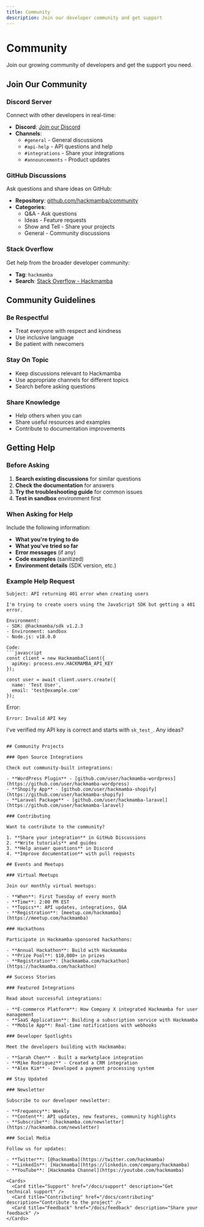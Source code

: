 ```yaml
---
title: Community
description: Join our developer community and get support
---
```


# Community

Join our growing community of developers and get the support you need.

## Join Our Community

### Discord Server

Connect with other developers in real-time:

- **Discord**: [Join our Discord](https://discord.gg/hackmamba)
- **Channels**:
  - `#general` - General discussions
  - `#api-help` - API questions and help
  - `#integrations` - Share your integrations
  - `#announcements` - Product updates

### GitHub Discussions

Ask questions and share ideas on GitHub:

- **Repository**: [github.com/hackmamba/community](https://github.com/hackmamba/community)
- **Categories**:
  - Q&A - Ask questions
  - Ideas - Feature requests
  - Show and Tell - Share your projects
  - General - Community discussions

### Stack Overflow

Get help from the broader developer community:

- **Tag**: `hackmamba`
- **Search**: [Stack Overflow - Hackmamba](https://stackoverflow.com/questions/tagged/hackmamba)

## Community Guidelines

### Be Respectful

- Treat everyone with respect and kindness
- Use inclusive language
- Be patient with newcomers

### Stay On Topic

- Keep discussions relevant to Hackmamba
- Use appropriate channels for different topics
- Search before asking questions

### Share Knowledge

- Help others when you can
- Share useful resources and examples
- Contribute to documentation improvements

## Getting Help

### Before Asking

1. **Search existing discussions** for similar questions
2. **Check the documentation** for answers
3. **Try the troubleshooting guide** for common issues
4. **Test in sandbox** environment first

### When Asking for Help

Include the following information:

- **What you're trying to do**
- **What you've tried so far**
- **Error messages** (if any)
- **Code examples** (sanitized)
- **Environment details** (SDK version, etc.)

### Example Help Request

````
Subject: API returning 401 error when creating users

I'm trying to create users using the JavaScript SDK but getting a 401 error.

Environment:
- SDK: @hackmamba/sdk v1.2.3
- Environment: sandbox
- Node.js: v18.0.0

Code:
```javascript
const client = new HackmambaClient({
  apiKey: process.env.HACKMAMBA_API_KEY
});

const user = await client.users.create({
  name: 'Test User',
  email: 'test@example.com'
});
````

Error:

```
Error: Invalid API key
```

I've verified my API key is correct and starts with `sk_test_`. Any ideas?

```

## Community Projects

### Open Source Integrations

Check out community-built integrations:

- **WordPress Plugin** - [github.com/user/hackmamba-wordpress](https://github.com/user/hackmamba-wordpress)
- **Shopify App** - [github.com/user/hackmamba-shopify](https://github.com/user/hackmamba-shopify)
- **Laravel Package** - [github.com/user/hackmamba-laravel](https://github.com/user/hackmamba-laravel)

### Contributing

Want to contribute to the community?

1. **Share your integration** in GitHub Discussions
2. **Write tutorials** and guides
3. **Help answer questions** in Discord
4. **Improve documentation** with pull requests

## Events and Meetups

### Virtual Meetups

Join our monthly virtual meetups:

- **When**: First Tuesday of every month
- **Time**: 2:00 PM EST
- **Topics**: API updates, integrations, Q&A
- **Registration**: [meetup.com/hackmamba](https://meetup.com/hackmamba)

### Hackathons

Participate in Hackmamba-sponsored hackathons:

- **Annual Hackathon**: Build with Hackmamba
- **Prize Pool**: $10,000+ in prizes
- **Registration**: [hackmamba.com/hackathon](https://hackmamba.com/hackathon)

## Success Stories

### Featured Integrations

Read about successful integrations:

- **E-commerce Platform**: How Company X integrated Hackmamba for user management
- **SaaS Application**: Building a subscription service with Hackmamba
- **Mobile App**: Real-time notifications with webhooks

### Developer Spotlights

Meet the developers building with Hackmamba:

- **Sarah Chen** - Built a marketplace integration
- **Mike Rodriguez** - Created a CRM integration
- **Alex Kim** - Developed a payment processing system

## Stay Updated

### Newsletter

Subscribe to our developer newsletter:

- **Frequency**: Weekly
- **Content**: API updates, new features, community highlights
- **Subscribe**: [hackmamba.com/newsletter](https://hackmamba.com/newsletter)

### Social Media

Follow us for updates:

- **Twitter**: [@hackmamba](https://twitter.com/hackmamba)
- **LinkedIn**: [Hackmamba](https://linkedin.com/company/hackmamba)
- **YouTube**: [Hackmamba Channel](https://youtube.com/hackmamba)

<Cards>
  <Card title="Support" href="/docs/support" description="Get technical support" />
  <Card title="Contributing" href="/docs/contributing" description="Contribute to the project" />
  <Card title="Feedback" href="/docs/feedback" description="Share your feedback" />
</Cards>
```

